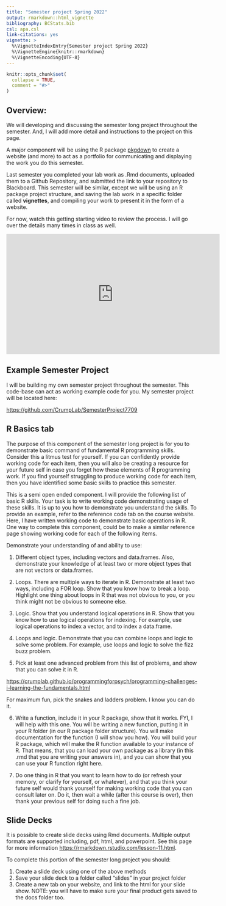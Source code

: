 ```yaml
---
title: "Semester project Spring 2022"
output: rmarkdown::html_vignette
bibliography: BCStats.bib
csl: apa.csl
link-citations: yes
vignette: >
  %\VignetteIndexEntry{Semester project Spring 2022}
  %\VignetteEngine{knitr::rmarkdown}
  %\VignetteEncoding{UTF-8}
---
```


```r
knitr::opts_chunk$set(
  collapse = TRUE,
  comment = "#>"
)
```
 
## Overview:

We will developing and discussing the semester long project throughout the semester. And, I will add more detail and instructions to the project on this page.

A major component will be using the R package [pkgdown](https://pkgdown.r-lib.org) to create a website (and more) to act as a portfolio for communicating and displaying the work you do this semester.

Last semester you completed your lab work as .Rmd documents, uploaded them to a Github Repository, and submitted the link to your repository to Blackboard. This semester will be similar, except we will be using an R package project structure, and saving the lab work in a specific folder called **vignettes**, and compiling your work to present it in the form of a website.

For now, watch this getting starting video to review the process. I will go over the details many times in class as well.

<iframe width="560" height="315" src="https://www.youtube.com/embed/jxWe_XuQSeI" title="YouTube video player" frameborder="0" allow="accelerometer; autoplay; clipboard-write; encrypted-media; gyroscope; picture-in-picture" allowfullscreen></iframe>

## Example Semester Project

I will be building my own semester project throughout the semester. This code-base can act as working example code for you. My semester project will be located here:

<https://github.com/CrumpLab/SemesterProject7709>

## R Basics tab

The purpose of this component of the semester long project is for you to demonstrate basic command of fundamental R programming skills. Consider this a litmus test for yourself. If you can confidently provide working code for each item, then you will also be creating a resource for your future self in case you forget how these elements of R programming work. If you find yourself struggling to produce working code for each item, then you have identified some basic skills to practice this semester.

This is a semi open ended component. I will provide the following list of basic R skills. Your task is to write working code demonstrating usage of these skills. It is up to you how to demonstrate you understand the skills. To provide an example, refer to the reference code tab on the course website. Here, I have written working code to demonstrate basic operations in R. One way to complete this component, could be to make a similar reference page showing working code for each of the following items.

Demonstrate your understanding of and ability to use:

1. Different object types, including vectors and data.frames. Also, demonstrate your knowledge of at least two or more object types that are not vectors or data.frames.

2. Loops. There are multiple ways to iterate in R. Demonstrate at least two ways, including a FOR loop. Show that you know how to break a loop. Highlight one thing about loops in R that was not obvious to you, or you think might not be obvious to someone else.

3. Logic. Show that you understand logical operations in R. Show that you know how to use logical operations for indexing. For example, use logical operations to index a vector, and to index a data.frame.

4. Loops and logic. Demonstrate that you can combine loops and logic to solve some problem. For example, use loops and logic to solve the fizz buzz problem.

5. Pick at least one advanced problem from this list of problems, and show that you can solve it in R. 

<https://crumplab.github.io/programmingforpsych/programming-challenges-i-learning-the-fundamentals.html>

For maximum fun, pick the snakes and ladders problem. I know you can do it.

6. Write a function, include it in your R package, show that it works. FYI, I will help with this one. You will be writing a new function, putting it in your R folder (in our R package folder structure). You will make documentation for the function (I will show you how). You will build your R package, which will make the R function available to your instance of R. That means, that you can load your own package as a library (in this .rmd that you are writing your answers in), and you can show that you can use your R function right here.

7. Do one thing in R that you want to learn how to do (or refresh your memory, or clarify for yourself, or whatever), and that you think your future self would thank yourself for making working code that you can consult later on. Do it, then wait a while (after this course is over), then thank your previous self for doing such a fine job.


## Slide Decks

It is possible to create slide decks using Rmd documents. Multiple output formats are supported including, pdf, html, and powerpoint. See this page for more information <https://rmarkdown.rstudio.com/lesson-11.html>.

To complete this portion of the semester long project you should: 

1. Create a slide deck using one of the above methods
2. Save your slide deck to a folder called "slides" in your project folder
3. Create a new tab on your website, and link to the html for your slide show. NOTE: you will have to make sure your final product gets saved to the docs folder too.





